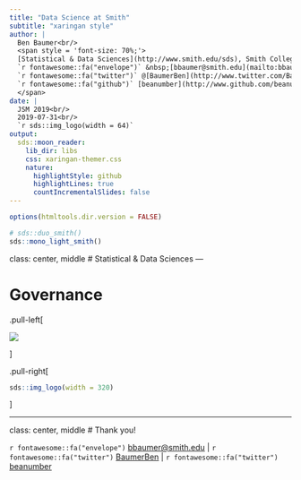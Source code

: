 ```yaml
---
title: "Data Science at Smith"
subtitle: "xaringan style"
author: |
  Ben Baumer<br/>
  <span style = 'font-size: 70%;'>
  [Statistical & Data Sciences](http://www.smith.edu/sds), Smith College<br/>
  `r fontawesome::fa("envelope")` &nbsp;[bbaumer@smith.edu](mailto:bbaumer@smith.edu) | 
  `r fontawesome::fa("twitter")` @[BaumerBen](http://www.twitter.com/BaumerBen) |
  `r fontawesome::fa("github")` [beanumber](http://www.github.com/beanumber)
  </span>
date: |
  JSM 2019<br/>
  2019-07-31<br/>
  `r sds::img_logo(width = 64)`
output:
  sds::moon_reader:
    lib_dir: libs
    css: xaringan-themer.css
    nature:
      highlightStyle: github
      highlightLines: true
      countIncrementalSlides: false
---
```


```r
options(htmltools.dir.version = FALSE)
```

```r
# sds::duo_smith()
sds::mono_light_smith()
```


class: center, middle
# Statistical & Data Sciences
---

# Governance

.pull-left[

![](https://media.giphy.com/media/3oz8xMLQbQyRsCH1xS/giphy.gif)

]

.pull-right[

```r
sds::img_logo(width = 320)
```

]

---
class: center, middle
# Thank you!

`r fontawesome::fa("envelope")` [bbaumer@smith.edu](mailto:bbaumer@smith.edu) |
`r fontawesome::fa("twitter")` [BaumerBen](http://www.github.com/BaumerBen) |
`r fontawesome::fa("twitter")` [beanumber](http://www.github.com/beanumber)
